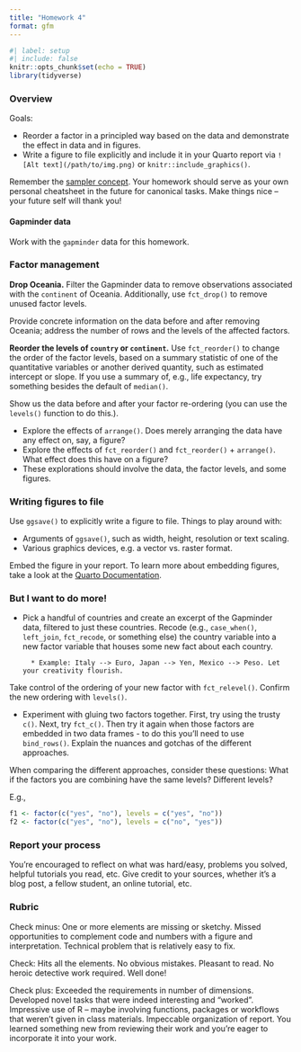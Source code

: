 ```yaml
---
title: "Homework 4"
format: gfm
---
```


```r
#| label: setup
#| include: false
knitr::opts_chunk$set(echo = TRUE)
library(tidyverse)
```

### Overview

Goals:

-   Reorder a factor in a principled way based on the data and demonstrate the effect in data and in figures.
-   Write a figure to file explicitly and include it in your Quarto report via `![Alt text](/path/to/img.png)` or `knitr::include_graphics()`.

Remember the [sampler concept](http://en.wikipedia.org/wiki/Sampler_(needlework)). Your homework should serve as your own personal cheatsheet in the future for canonical tasks. Make things nice -- your future self will thank you!

#### Gapminder data

Work with the `gapminder` data for this homework.

### Factor management

**Drop Oceania.** Filter the Gapminder data to remove observations associated with the `continent` of Oceania. Additionally, use `fct_drop()` to remove unused factor levels.

Provide concrete information on the data before and after removing Oceania; address the number of rows and the levels of the affected factors.

**Reorder the levels of `country` or `continent`.** Use `fct_reorder()` to change the order of the factor levels, based on a summary statistic of one of the quantitative variables or another derived quantity, such as estimated intercept or slope. If you use a summary of, e.g., life expectancy, try something besides the default of `median()`.

Show us the data before and after your factor re-ordering (you can use the `levels()` function to do this.).

-   Explore the effects of `arrange()`. Does merely arranging the data have any effect on, say, a figure?
-   Explore the effects of `fct_reorder()` and `fct_reorder()` + `arrange()`. What effect does this have on a figure?
-   These explorations should involve the data, the factor levels, and some figures.

### Writing figures to file

Use `ggsave()` to explicitly write a figure to file. Things to play around with:

-   Arguments of `ggsave()`, such as width, height, resolution or text scaling.
-   Various graphics devices, e.g. a vector vs. raster format.

Embed the figure in your report. To learn more about embedding figures, take a look at the [Quarto Documentation](https://quarto.org/docs/authoring/figures.html).

### But I want to do more!

-   Pick a handful of countries and create an excerpt of the Gapminder data, filtered to just these countries. Recode (e.g., `case_when()`, `left_join`, `fct_recode`, or something else) the country variable into a new factor variable that houses some new fact about each country.

    ```         
      * Example: Italy --> Euro, Japan --> Yen, Mexico --> Peso. Let your creativity flourish.
    ```

Take control of the ordering of your new factor with `fct_relevel()`. Confirm the new ordering with `levels()`.

-   Experiment with gluing two factors together. First, try using the trusty `c()`. Next, try `fct_c()`. Then try it again when those factors are embedded in two data frames - to do this you'll need to use `bind_rows()`. Explain the nuances and gotchas of the different approaches.

When comparing the different approaches, consider these questions: What if the factors you are combining have the same levels? Different levels?

E.g.,

```r
f1 <- factor(c("yes", "no"), levels = c("yes", "no"))
f2 <- factor(c("yes", "no"), levels = c("no", "yes"))
```

### Report your process

You're encouraged to reflect on what was hard/easy, problems you solved, helpful tutorials you read, etc. Give credit to your sources, whether it's a blog post, a fellow student, an online tutorial, etc.

### Rubric

Check minus: One or more elements are missing or sketchy. Missed opportunities to complement code and numbers with a figure and interpretation. Technical problem that is relatively easy to fix.

Check: Hits all the elements. No obvious mistakes. Pleasant to read. No heroic detective work required. Well done!

Check plus: Exceeded the requirements in number of dimensions. Developed novel tasks that were indeed interesting and "worked". Impressive use of R -- maybe involving functions, packages or workflows that weren't given in class materials. Impeccable organization of report. You learned something new from reviewing their work and you're eager to incorporate it into your work.
